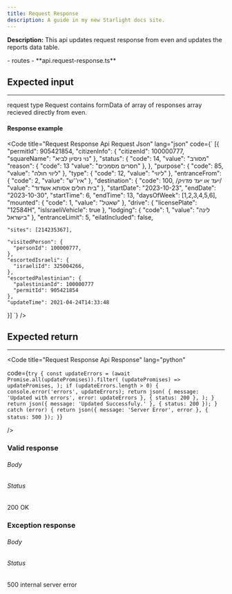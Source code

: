 ```yaml
---
title: Request Response
description: A guide in my new Starlight docs site.
---
```



**Description:** This api updates request response from even and updates the reports data table.

<FileTree>
- routes
  - **api.request-response.ts**
</FileTree>


## Expected input

---

request type Request contains formData of array of responses array recieved directly from even.

#### Response example
<Code
  title="Request Response Api Request Json"
  lang="json"
  code={`
    [{ 
    "permitId": 905421854, 
    "citizenInfo": { 
      "citizenId": 100000777, 
      "squareName": "נוי ניסיון לביא" 
    }, 
    "status": { 
      "code": 14, 
      "value": "מסורב" 
      "reason": { 
        "code": 13 
        "value": "חסרים מסמכים" 
      }, 
    }, 
    "purpose": { 
      "code": 85, 
      "value": "ליווי חולה" 
    }, 
    "type": { 
      "code": 12, 
      "value": "ליווי" 
    }, 
    "entranceFrom": { 
      "code": 2, 
      "value": "איו''ש" 
    }, 
    "destination": { 
      "code": 100, /*יעד או יעד מדויק*/ 
      "value": "בית חולים אסותא אשדוד" 
    }, 
    "startDate": "2023-10-23", 
    "endDate": "2023-10-30", 
    "startTime": 6, 
    "endTime": 13, 
    "daysOfWeek": [1,2,3,4,5,6], 
    "mounted": { 
      "code": 1, 
      "value": "שאטל" 
    }, 
    "drive": { 
      "licensePlate": "12584H", 
      "isIsraeliVehicle": true 
    }, 
    "lodging": { 
      "code": 1, 
      "value": "לינה בישראל" 
    }, 
    "entranceLimit": 5, 
    "eilatIncluded": false, 

    "sites": [214235367], 

    "visitedPerson": { 
      "personId": 100000777, 
    }, 
    "escortedIsraeli": { 
      "israeliId": 325004266, 
    }, 
    "escortedPalestinian": { 
      "palestinianId": 100000777 
      "permitId": 905421854 
    }, 
    "updateTime": 2021-04-24T14:33:48 
  }] 
    `}
/>


## Expected return

---

<Code
  title="Request Response Api Response"
  lang="python"
  
  code={`
    try {
        const updateErrors = (await Promise.all(updatePromises)).filter(
        (updatePromises) => updatePromises,
    );
    if (updateErrors.length > 0) {
      console.error('errors', updateErrors);
      return json(
        { message: 'Updated with errors', error: updateErrors },
        { status: 200 },
      );
    }
    return json({ message: 'Updated Successfuly.' }, { status: 200 });
    } catch (error) {
    return json({ message: 'Server Error', error }, { status: 500 });
  }
`}

/>

### Valid response

###### Body

###### Status

200 OK

### Exception response

###### Body

###### Status

500 internal server error